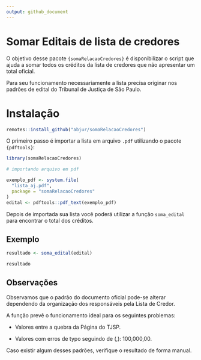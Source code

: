 ```yaml
---
output: github_document
---
```


# Somar Editais de lista de credores

O objetivo desse pacote `{somaRelacaoCredores}` é disponibilizar o script que ajuda a somar todos os créditos da lista de credores que não apresentar um total oficial. 

Para seu funcionamento necessariamente a lista precisa originar nos padrões de edital do Tribunal de Justiça de São Paulo. 

# Instalação

```r
remotes::install_github("abjur/somaRelacaoCredores")
```

O primeiro passo é importar a lista em arquivo `.pdf` utilizando o pacote `{pdftools}`:
 
``` r

library(somaRelacaoCredores)

# importando arquivo em pdf

exemplo_pdf <- system.file(
  "lista_aj.pdf", 
  package = "somaRelacaoCredores"
)
edital <- pdftools::pdf_text(exemplo_pdf)

```

Depois de importada sua lista você poderá utilizar a função `soma_edital` para encontrar o total dos créditos.

## Exemplo

```r
resultado <- soma_edital(edital)

resultado
``` 

## Observações 
Observamos que o padrão do documento oficial pode-se alterar dependendo da organização 
dos responsáveis pela Lista de Credor.

A função prevê o funcionamento ideal para os seguintes problemas:

* Valores entre a quebra da Página do TJSP.

* Valores com erros de typo seguindo de (,): 100,000,00.


Caso existir algum desses padrões, verifique  o resultado de forma manual. 


